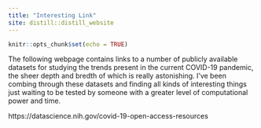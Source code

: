 ```yaml
---
title: "Interesting Link"
site: distill::distill_website
---
```


```r
knitr::opts_chunk$set(echo = TRUE)
```

The following webpage contains links to a number of publicly available datasets for studying the trends present in the current COVID-19 pandemic, the sheer depth and bredth of which is really astonishing. I've been combing through these datasets and finding all kinds of interesting things just waiting to be tested by someone with a greater level of computational power and time.

https://datascience.nih.gov/covid-19-open-access-resources